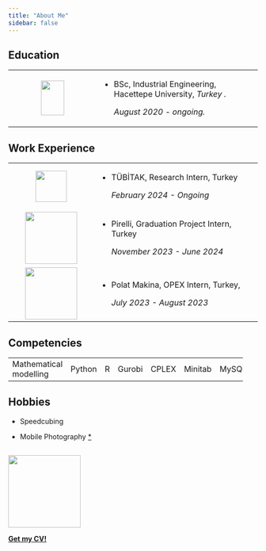 ```yaml
---
title: "About Me"
sidebar: false 
---
```


## Education

+:--------------------------------------------------:+-----------------------------------------------------------------------------------------------+
| ![](images/hü-logo-03.png){width="47" height="70"} | -   BSc, Industrial Engineering, Hacettepe University, *Turkey .*                             |
|                                                    |                                                                                               |
|                                                    |     *August 2020 - ongoing.*                                                                  |
+----------------------------------------------------+-----------------------------------------------------------------------------------------------+

## Work Experience

+:---------------------------------------------------:+------------------------------------------------------------------------------------------------------+
| ![](images/tübitak-logo-01.png){width="63"}         | -   TÜBİTAK, Research Intern, Turkey                                                                 |
|                                                     |                                                                                                      |
|                                                     |     *February 2024 - Ongoing*                                                                        |
+-----------------------------------------------------+------------------------------------------------------------------------------------------------------+
| ![](images/pirelli-lg-01.png){width="105"}          | -   Pirelli, Graduation Project Intern, Turkey                                                       |
|                                                     |                                                                                                      |
|                                                     |     *November 2023 - June 2024*                                                                      |
+-----------------------------------------------------+------------------------------------------------------------------------------------------------------+
| ![](images/Polat-Makina-logo-2-01.png){width="105"} | -   Polat Makina, OPEX Intern, Turkey,                                                               |
|                                                     |                                                                                                      |
|                                                     |     *July 2023 - August 2023*                                                                        |
+-----------------------------------------------------+------------------------------------------------------------------------------------------------------+

## Competencies

+:-----------------------+:-------+-------+--------+-------+---------+-------+-----------+
| Mathematical modelling | Python | R     | Gurobi | CPLEX | Minitab | MySQL | MS Office |
+------------------------+--------+-------+--------+-------+---------+-------+-----------+

## Hobbies

-   Speedcubing

-   Mobile Photography [\*](https://drive.google.com/drive/folders/1mgiwj-f3Kh_gM6yXIzYQHyvy2BRDNsJ0?usp=sharing)

## 

[![](images/CV_logo.gif){fig-align="left" width="146"}](https://drive.google.com/file/d/1Yb5QvkWK5g1Qg5Ud1xE23mbnCJdUzr-1/view)

[**Get my CV!**](https://drive.google.com/file/d/1Yb5QvkWK5g1Qg5Ud1xE23mbnCJdUzr-1/view)
